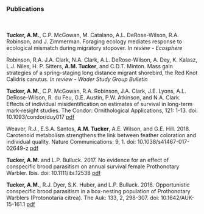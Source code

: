 <br><br><br>

### Publications

<br><br>
**Tucker, A.M.**, C.P. McGowan, M. Catalano, A.L. DeRose-Wilson, R.A. Robinson, and J. Zimmerman. Foraging ecology mediates response to ecological mismatch during migratory stopover. *In review - Ecosphere*  
  
Robinson, R.A. J.A. Clark, N.A. Clark, A.L. DeRose-Wilson, A. Dey, K. Kalasz, L.J. Niles, H. P. Sitters, **A.M. Tucker**, and C.D.T. Minton. Mass gain strategies of a spring-staging long distance migrant shorebird, the Red Knot Calidris canutus. *In review - Wader Study Group Bulletin*   
  
**Tucker, A.M.**, C.P. McGowan, R.A. Robinson, J.A. Clark, J.E. Lyons, A.L. DeRose-Wilson, R. du Feu, G.E. Austin, P.W. Atkinson, and N.A. Clark. Effects of individual misidentification on estimates of survival in long-term mark-resight studies. The Condor: Ornithological Applications, 121: 1-13. doi: 10.1093/condor/duy017 [pdf](files/Tucker et al._2019.pdf) 
  
Weaver, R.J., E.S.A. Santos, **A.M. Tucker**, A.E. Wilson, and G.E. Hill. 2018. Carotenoid metabolism strengthens the link between feather coloration and individual quality. Nature Communications: 9, 1. doi: 10.1038/s41467-017-02649-z [pdf](files/Weaver-etal_2018.pdf)
  
**Tucker, A.M.** and L.P. Bulluck. 2017. No evidence for an effect of conspecific brood parasitism on annual survival female Prothonotary Warbler. Ibis. doi: 10.1111/ibi.12538 [pdf](files/Tucker-Bulluck_2017.pdf) 
  
**Tucker, A.M.**, R.J. Dyer, S.K. Huber, and L.P. Bulluck. 2016. Opportunistic conspecific brood parasitism in a box-nesting population of Prothonotary Warblers (Protonotaria citrea). The Auk: 133, 2, 298-307. doi: 10.1642/AUK-15-161.1 [pdf](files/Tucker-etal_2016.pdf) 
  

